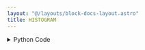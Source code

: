 ```yaml
---
layout: "@/layouts/block-docs-layout.astro"
title: HISTOGRAM
---
```



<PythonDocsDisplay docstring={docstring} />

<details>
<summary>Python Code</summary>
```python
import pandas as pd
import plotly.graph_objects as go
from flojoy import flojoy, OrderedPair, DataFrame, Matrix, Plotly, Vector
from nodes.VISUALIZERS.template import plot_layout


@flojoy
def HISTOGRAM(default: OrderedPair | DataFrame | Matrix | Vector) -> Plotly:
    """The HISTOGRAM node creates a Plotly Histogram visualization for a given input DataContainer.

    Inputs
    ------
    default : OrderedPair|DataFrame|Matrix|Vector
        the DataContainer to be visualized

    Returns
    -------
    Plotly
        the DataContainer containing the Plotly Histogram visualization
    """

    layout = plot_layout(title="HISTOGRAM")
    fig = go.Figure(layout=layout)

    match default:
        case OrderedPair():
            y = default.y
            fig.add_trace(go.Histogram(x=y))
        case DataFrame():
            df = pd.DataFrame(default.m)
            for col in df.columns:
                fig.add_trace(go.Histogram(x=df[col], name=col))

            fig.update_layout(xaxis_title="Value", yaxis_title="Frequency")
        case Matrix():
            m = default.m
            flattened_matrix = m.flatten()
            histogram_trace = go.Histogram(x=flattened_matrix)
            fig = fig.add_trace(histogram_trace)
        case Vector():
            v = default.v
            fig.add_trace(go.Histogram(x=v))

    return Plotly(fig=fig)

```
[Find this Flojoy Block on GitHub](https://github.com/flojoy-ai/blocks/blob/main/blocks/VISUALIZERS/PLOTLY/HISTOGRAM/HISTOGRAM.py)
</details>

## Example

<AppDisplay app={app} blockName="HISTOGRAM" client:visible />
